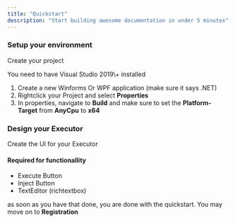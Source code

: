```yaml
---
title: "Quickstart"
description: "Start building awesome documentation in under 5 minutes"
---
```


### Setup your environment

Create your project

<Info>
  You need to have Visual Studio 2019\+ installed
</Info>

1. Create a new Winforms Or WPF application (make sure it says .NET)
2. Rightclick your Project and select **Properties**
3. In properties, navigate to **Build** and make sure to set the **Platform-Target** from **AnyCpu** to **x64**

### Design your Executor

Create the UI for your Executor

#### Required for functionallity

- Execute Button
- Inject Button
- TextEditor (richtextbox)

as soon as you have that done, you are done with the quickstart. You may move on to **Registration**